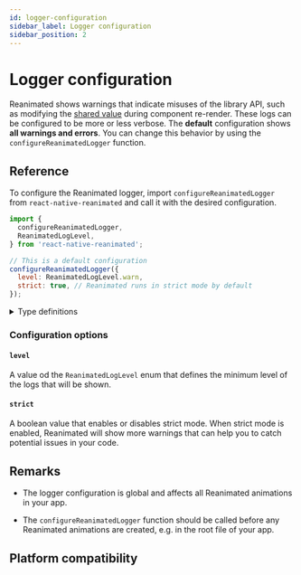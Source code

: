 ```yaml
---
id: logger-configuration
sidebar_label: Logger configuration
sidebar_position: 2
---
```


# Logger configuration

Reanimated shows warnings that indicate misuses of the library API, such as modifying the [shared value](/docs/fundamentals/glossary#shared-value) during component re-render. These logs can be configured to be more or less verbose. The **default** configuration shows **all warnings and errors**. You can change this behavior by using the `configureReanimatedLogger` function.

## Reference

To configure the Reanimated logger, import `configureReanimatedLogger` from `react-native-reanimated` and call it with the desired configuration.

```js
import {
  configureReanimatedLogger,
  ReanimatedLogLevel,
} from 'react-native-reanimated';

// This is a default configuration
configureReanimatedLogger({
  level: ReanimatedLogLevel.warn,
  strict: true, // Reanimated runs in strict mode by default
});
```

<details>
<summary>Type definitions</summary>

```typescript
function configureReanimatedLogger(config: LoggerConfig): void;

type LoggerConfig = {
  level?: ReanimatedLogLevel;
  strict?: boolean;
};

enum ReanimatedLogLevel {
  warn = 1,
  error = 2,
}
```

</details>

### Configuration options

#### `level`

A value od the `ReanimatedLogLevel` enum that defines the minimum level of the logs that will be shown.

#### `strict`

A boolean value that enables or disables strict mode. When strict mode is enabled, Reanimated will show more warnings that can help you to catch potential issues in your code.

## Remarks

- The logger configuration is global and affects all Reanimated animations in your app.

- The `configureReanimatedLogger` function should be called before any Reanimated animations are created, e.g. in the root file of your app.

## Platform compatibility

<PlatformCompatibility android ios web />
